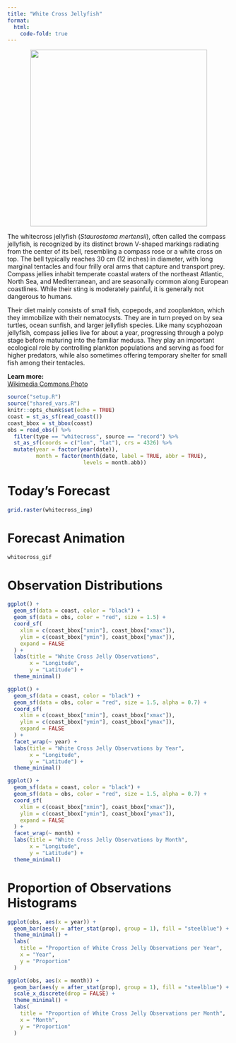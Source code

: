 ```yaml
---
title: "White Cross Jellyfish"
format:
  html:
    code-fold: true
---
```


<p align="center">
  <img src="images/whitecross.jpg" width="400">
</p>

<section>
  <p>
    The whitecross jellyfish (*Staurostoma mertensii*), often called the compass jellyfish, is recognized by its distinct brown V-shaped markings radiating from the center of its bell, resembling a compass rose or a white cross on top. The bell typically reaches 30 cm (12 inches) in diameter, with long marginal tentacles and four frilly oral arms that capture and transport prey. Compass jellies inhabit temperate coastal waters of the northeast Atlantic, North Sea, and Mediterranean, and are seasonally common along European coastlines. While their sting is moderately painful, it is generally not dangerous to humans.
  </p>
  <p>
    Their diet mainly consists of small fish, copepods, and zooplankton, which they immobilize with their nematocysts. They are in turn preyed on by sea turtles, ocean sunfish, and larger jellyfish species. Like many scyphozoan jellyfish, compass jellies live for about a year, progressing through a polyp stage before maturing into the familiar medusa. They play an important ecological role by controlling plankton populations and serving as food for higher predators, while also sometimes offering temporary shelter for small fish among their tentacles.
  </p>
  <p>
    <strong>Learn more:</strong><br>
    <a href="https://commons.wikimedia.org/wiki/File:Whitecross_Jelly_(Staurostoma_mertensii)_-_Sortland,_Norway_2023-07-15.jpg" target="_blank">Wikimedia Commons Photo</a>
  </p>
</section>

```r
source("setup.R")
source("shared_vars.R")
knitr::opts_chunk$set(echo = TRUE)
coast = st_as_sf(read_coast())
coast_bbox = st_bbox(coast)
obs = read_obs() %>% 
  filter(type == "whitecross", source == "record") %>% 
  st_as_sf(coords = c("lon", "lat"), crs = 4326) %>% 
  mutate(year = factor(year(date)),
         month = factor(month(date, label = TRUE, abbr = TRUE), 
                        levels = month.abb))
```

# Today's Forecast
```r
grid.raster(whitecross_img)
```

# Forecast Animation
```r
whitecross_gif
```

# Observation Distributions
```r
ggplot() +
  geom_sf(data = coast, color = "black") +
  geom_sf(data = obs, color = "red", size = 1.5) +
  coord_sf(
    xlim = c(coast_bbox["xmin"], coast_bbox["xmax"]),
    ylim = c(coast_bbox["ymin"], coast_bbox["ymax"]),
    expand = FALSE
  ) +
  labs(title = "White Cross Jelly Observations",        
       x = "Longitude",
       y = "Latitude") + 
  theme_minimal() 

ggplot() +
  geom_sf(data = coast, color = "black") +
  geom_sf(data = obs, color = "red", size = 1.5, alpha = 0.7) +
  coord_sf(
    xlim = c(coast_bbox["xmin"], coast_bbox["xmax"]),
    ylim = c(coast_bbox["ymin"], coast_bbox["ymax"]),
    expand = FALSE
  ) +
  facet_wrap(~ year) +
  labs(title = "White Cross Jelly Observations by Year",        
       x = "Longitude",
       y = "Latitude") + 
  theme_minimal() 

ggplot() +
  geom_sf(data = coast, color = "black") +
  geom_sf(data = obs, color = "red", size = 1.5, alpha = 0.7) +
  coord_sf(
    xlim = c(coast_bbox["xmin"], coast_bbox["xmax"]),
    ylim = c(coast_bbox["ymin"], coast_bbox["ymax"]),
    expand = FALSE
  ) +
  facet_wrap(~ month) +
  labs(title = "White Cross Jelly Observations by Month",        
       x = "Longitude",
       y = "Latitude") + 
  theme_minimal() 
```

# Proportion of Observations Histograms
```r
ggplot(obs, aes(x = year)) +
  geom_bar(aes(y = after_stat(prop), group = 1), fill = "steelblue") +
  theme_minimal() +
  labs(
    title = "Proportion of White Cross Jelly Observations per Year",
    x = "Year",
    y = "Proportion"
  )

ggplot(obs, aes(x = month)) +
  geom_bar(aes(y = after_stat(prop), group = 1), fill = "steelblue") +
  scale_x_discrete(drop = FALSE) +
  theme_minimal() +
  labs(
    title = "Proportion of White Cross Jelly Observations per Month",
    x = "Month",
    y = "Proportion"
  )
```

